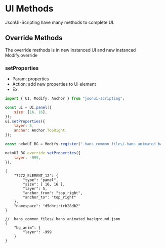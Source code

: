 # UI Methods

JsonUI-Scripting have many methods to complete UI.

## Override Methods

The override methods is in new instanced UI and new instanced Modify.override

### setProperties

-   Param: properties
-   Action: add new properties to UI element
-   Ex:
```JavaScript
import { UI, Modify, Anchor } from "jsonui-scripting";

const ui = UI.panel({
	size: [16, 16],
});
ui.setProperties({
	layer: 5,
	anchor: Anchor.TopRight,
});

const nekoUI_BG = Modify.register(".hans_common_files/.hans_animated_background.json", "bg_anim");

nekoUI_BG.override.setProperties({
	layer: -999,
}),
```
```jsonc
{
	"7272_ELEMENT_12": {
		"type": "panel",
		"size": [ 16, 16 ],
		"layer": 5,
		"anchor_from": "top_right",
		"anchor_to": "top_right"
	},
	"namespace": "d5dhririrb28db2"
}
```
```jsonc
// .hans_common_files/.hans_animated_background.json
{
	"bg_anim": {
		"layer": -999
	}
}
